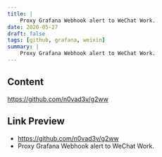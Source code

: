 ```yaml
---
title: |
    Proxy Grafana Webhook alert to WeChat Work.
date: 2020-05-27
draft: false
tags: [github, grafana, weixin]
summary: |
    Proxy Grafana Webhook alert to WeChat Work.
---
```


## Content

https://github.com/n0vad3v/g2ww

## Link Preview

- https://github.com/n0vad3v/g2ww
- Proxy Grafana Webhook alert to WeChat Work.
